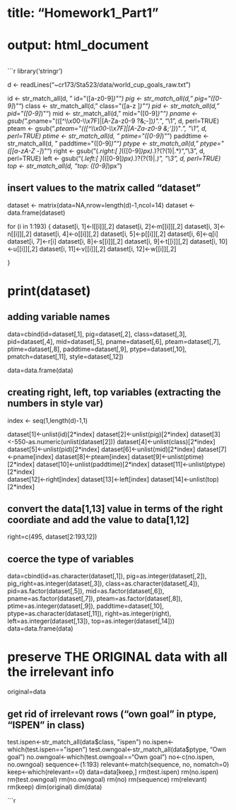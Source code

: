 ######
# title: "Homework1_Part1"
# output: html_document
######

```r

library('stringr')

d <- readLines("~cr173/Sta523/data/world_cup_goals_raw.txt")


id <- str_match_all(d, " id=\"([a-z0-9]*)\"")
pig <- str_match_all(d, " pig=\"([0-9]*)\"")
class <- str_match_all(d, " class=\"([a-z ]*)\"")
pid <- str_match_all(d, " pid=\"([0-9]*)\"")
mid <- str_match_all(d, " mid=\"([0-9]*)\"")
pname <- gsub(".*pname=\"(([^\\x00-\\x7F]|[A-Za-z0-9 ?&;-])*)\".*", "\\1", d, perl=TRUE)
pteam <- gsub(".*pteam=\"(([^\\x00-\\x7F]|[A-Za-z0-9 &;'])*)\".*", "\\1", d, perl=TRUE)
ptime <- str_match_all(d, " ptime=\"([0-9]*)\"")
paddtime <- str_match_all(d, " paddtime=\"([0-9]*)\"")
ptype <- str_match_all(d, " ptype=\"([[a-zA-Z -]*)\"")
right <- gsub("(.*right:[ ]*(([0-9]*)px).*)?(?(1)|.*)", "\\3", d, perl=TRUE)
left <- gsub("(.*left:[ ]*(([0-9]*)px).*)?(?(1)|.*)", "\\3", d, perl=TRUE)
top <- str_match_all(d, "top: ([0-9]*)px")



## insert values to the matrix called "dataset"

dataset <- matrix(data=NA,nrow=length(d)-1,ncol=14)
dataset <- data.frame(dataset)

for (i in 1:193)
{
  dataset[i, 1]<-l[[i]][,2]
  dataset[i, 2]<-m[[i]][,2]
  dataset[i, 3]<-n[[i]][,2]
  dataset[i, 4]<-o[[i]][,2]
  dataset[i, 5]<-p[[i]][,2]
  dataset[i, 6]<-q[i]
  dataset[i, 7]<-r[i]
  dataset[i, 8]<-s[[i]][,2]
  dataset[i, 9]<-t[[i]][,2]
  dataset[i, 10]<-u[[i]][,2]
  dataset[i, 11]<-v[[i]][,2]
  dataset[i, 12]<-w[[i]][,2]
  
}

# print(dataset)



## adding variable names
data=cbind(id=dataset[,1], pig=dataset[,2], class=dataset[,3], pid=dataset[,4], mid=dataset[,5], 
           pname=dataset[,6], pteam=dataset[,7], ptime=dataset[,8], paddtime=dataset[,9], 
           ptype=dataset[,10], pmatch=dataset[,11], style=dataset[,12])

data=data.frame(data)


## creating right, left, top variables (extracting the numbers in style var)


index <- seq(1,length(d)-1,1)

dataset[1]<-unlist(id)[2*index]
dataset[2]<-unlist(pig)[2*index]
dataset[3]<-550-as.numeric(unlist(dataset[2]))
dataset[4]<-unlist(class)[2*index]
dataset[5]<-unlist(pid)[2*index]
dataset[6]<-unlist(mid)[2*index]
dataset[7]<-pname[index]
dataset[8]<-pteam[index]
dataset[9]<-unlist(ptime)[2*index]
dataset[10]<-unlist(paddtime)[2*index]
dataset[11]<-unlist(ptype)[2*index]  
dataset[12]<-right[index]
dataset[13]<-left[index]
dataset[14]<-unlist(top)[2*index]

## convert the data[1,13] value in terms of the right coordiate and add the value to data[1,12]
right=c(495, dataset[2:193,12])


## coerce the type of variables
data=cbind(id=as.character(dataset[,1]), pig=as.integer(dataset[,2]), 
           pig_right=as.integer(dataset[,3]), class=as.character(dataset[,4]), 
           pid=as.factor(dataset[,5]), mid=as.factor(dataset[,6]), 
           pname=as.factor(dataset[,7]), pteam=as.factor(dataset[,8]), 
           ptime=as.integer(dataset[,9]), paddtime=dataset[,10], 
           ptype=as.character(dataset[,11]), right=as.integer(right), 
           left=as.integer(dataset[,13]), top=as.integer(dataset[,14]))
data=data.frame(data)


# preserve THE ORIGINAL data with all the irrelevant info
original=data 

## get rid of irrelevant rows ("own goal" in ptype, "ISPEN" in class)
test.ispen<-str_match_all(data$class, "ispen")
no.ispen<-which(test.ispen=="ispen")
test.owngoal<-str_match_all(data$ptype, "Own goal")
no.owngoal<-which(test.owngoal=="Own goal")
no<-c(no.ispen, no.owngoal)
sequence<-(1:193)
relevant<-match(sequence, no, nomatch=0)
keep<-which(relevant==0)
data=data[keep,]
rm(test.ispen)
rm(no.ispen)
rm(test.owngoal)
rm(no.owngoal)
rm(no)
rm(sequence)
rm(relevant)
rm(keep)
dim(original)
dim(data)


```r



